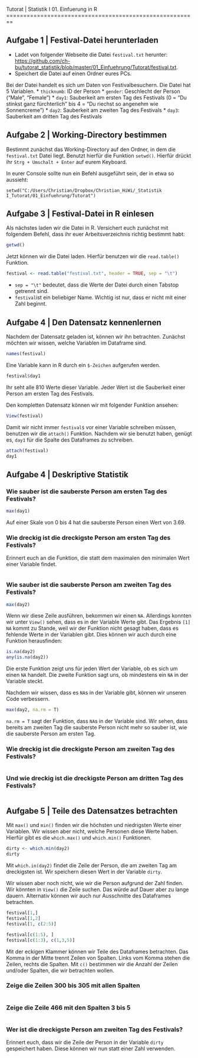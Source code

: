 Tutorat | Statistik I 
01. Einfuerung in R
========================================================

Aufgabe 1 | Festival-Datei herunterladen
----------------------------------

* Ladet von folgender Webseite die Datei `festival.txt` herunter: 
[https://github.com/ch-bu/tutorat_statistik/blob/master/01_Einfuehrung/Tutorat/festival.txt](https://github.com/ch-bu/tutorat_statistik/blob/master/01_Einfuehrung/Tutorat/festival.txt).
* Speichert die Datei auf einen Ordner eures PCs. 

Bei der Datei handelt es sich um Daten von Festivalbesuchern. Die Datei hat 5 Variablen. 
* `thicknumb`: ID der Person
* `gender`: Geschlecht der Person ("Male", "Female")
* `day1`: Sauberkeit am ersten Tag des Festivals (0 = "Du stinkst ganz fürchterlich" bis 4 = "Du riechst so angenehm wie Sonnencreme")
* `day2`: Sauberkeit am zweiten Tag des Festivals
* `day3`: Sauberkeit am dritten Tag des Festivals



Aufgabe 2 | Working-Directory bestimmen
------------------------------

Bestimmt zunächst das Working-Directory auf den Ordner, in dem die `festival.txt` Datei liegt. Benutzt hierfür die Funktion `setwd()`. Hierfür drückt ihr `Strg + Umschalt + Enter` auf eurem Keyboard. 

In eurer Console sollte nun ein Befehl ausgeführt sein, der in etwa so aussieht: 

```
setwd("C:/Users/Christian/Dropbox/Christian_HiWi/_Statistik I_Tutorat/01_Einfuehrung/Tutorat")
```

Aufgabe 3 | Festival-Datei in R einlesen
---------------------------------------

Als nächstes laden wir die Datei in R. Versichert euch zunächst mit folgendem Befehl, dass ihr euer Arbeitsverzeichnis richtig bestimmt habt:

```r
getwd()
```

Jetzt können wir die Datei laden. Hierfür benutzen wir die `read.table()` Funktion. 

```r
festival <- read.table("festival.txt", header = TRUE, sep = "\t")
```

* `sep = "\t"` bedeutet, dass die Werte der Datei durch einen Tabstop getrennt sind. 
* `festival`ist ein beliebiger Name. Wichtig ist nur, dass er nicht mit einer Zahl beginnt. 

Aufgabe 4 | Den Datensatz kennenlernen
----------------------------------------

Nachdem der Datensatz geladen ist, können wir ihn betrachten. 
Zunächst möchten wir wissen, welche Variablen im Dataframe sind. 

```r
names(festival)
```

Eine Variable kann in R durch ein `$-Zeichen` aufgerufen werden. 

```r
festival$day1
```

Ihr seht alle 810 Werte dieser Variable. Jeder Wert ist die Sauberkeit einer Person am ersten Tag des Festivals. 

Den kompletten Datensatz können wir mit folgender Funktion ansehen: 

```r
View(festival)
```

Damit wir nicht immer `festival$` vor einer Variable schreiben müssen, benutzen wir die `attach()` Funktion. Nachdem wir sie benutzt haben, genügt es, `day1` für die Spalte des Dataframes zu schreiben. 

```r
attach(festival)
day1
```

Aufgabe 4 | Deskriptive Statistik
------------------------------------------------------

### Wie sauber ist die sauberste Person am ersten Tag des Festivals?

```r
max(day1)
```

Auf einer Skale von 0 bis 4 hat die sauberste Person einen Wert von 3.69. 

### Wie dreckig ist die dreckigste Person am ersten Tag des Festivals?

Erinnert euch an die Funktion, die statt dem maximalen den minimalen Wert einer Variable findet. 

```r

```

### Wie sauber ist die sauberste Person am zweiten Tag des Festivals? 

```r
max(day2)
```

Wenn wir diese Zeile ausführen, bekommen wir einen `NA`. Allerdings konnten wir unter `View()` sehen, dass es in der Variable Werte gibt. Das Ergebnis `[1] NA` kommt zu Stande, weil wir der Funktion nicht gesagt haben, dass es fehlende Werte in der Variablen gibt. Dies können wir auch durch eine Funktion herausfinden:

```r
is.na(day2)
any(is.na(day2))
```

Die erste Funktion zeigt uns für jeden Wert der Variable, ob es sich um einen `NA` handelt. Die zweite Funktion sagt uns, ob mindestens ein `NA` in der Variable steckt. 

Nachdem wir wissen, dass es `NA`s in der Variable gibt, können wir unseren Code verbessern.

```r
max(day2, na.rm = T)
```

`na.rm = T` sagt der Funktion, dass `NA`s in der Variable sind. Wir sehen, dass bereits am zweiten Tag die sauberste Person nicht mehr so sauber ist, wie die sauberste Person am ersten Tag. 


### Wie dreckig ist die dreckigste Person am zweiten Tag des Festivals?

```r

```

### Und wie dreckig ist die dreckigste Person am dritten Tag des Festivals? 

```r

```


Aufgabe 5 | Teile des Datensatzes betrachten
------------------------------------------------------

Mit `max()` und `min()` finden wir die höchsten und niedrigsten Werte einer Variablen. Wir wissen aber nicht, welche Personen diese Werte haben. Hierfür gibt es die `which.max()` und `which.min()` Funktionen. 

```r
dirty <- which.min(day2)
dirty
```

Mit `which.in(day2)` findet die Zeile der Person, die am zweiten Tag am dreckigsten ist. Wir speichern diesen Wert in der Variable `dirty`. 

Wir wissen aber noch nicht, wie wir die Person aufgrund der Zahl finden. Wir könnten in `View()` die Zeile suchen. Das würde auf Dauer aber zu lange dauern. Alternativ können wir auch nur Ausschnitte des Dataframes betrachten.

```r
festival[1,]
festival[1,2]
festival[1, c(2:5)]

festival[c(1:5), ]
festival[c(1:3), c(1,3,5)]
```

Mit der eckigen Klammer können wir Teile des Dataframes betrachten. Das Komma in der Mitte trennt Zeilen von Spalten. Links vom Komma stehen die Zeilen, rechts die Spalten. Mit `c()` bestimmen wir die Anzahl der Zeilen und/oder Spalten, die wir betrachten wollen.  

### Zeige die Zeilen 300 bis 305 mit allen Spalten

```r

```


### Zeige die Zeile 466 mit den Spalten 3 bis 5

```r

```


### Wer ist die dreckigste Person am zweiten Tag des Festivals? 

Erinnert euch, dass wir die Zeile der Person in der Variable `dirty` gespeichert haben. Diese können wir nun statt einer Zahl verwenden. 

```r

```










